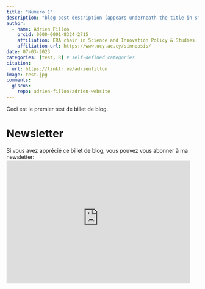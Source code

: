 ```yaml
---
title: "Numero 1"
description: "blog post description (appears underneath the title in smaller text) which is included on the listing page"
author:
  - name: Adrien Fillon
    orcid: 0000-0001-8324-2715
    affiliation: ERA chair in Science and Innovation Policy & Studies 
    affiliation-url: https://www.ucy.ac.cy/sinnopsis/ 
date: 07-03-2023
categories: [test, R] # self-defined categories
citation:
  url: https://linktr.ee/adrienfillon
image: test.jpg
comments:
  giscus:
    repo: adrien-fillon/adrien-website
---
```


Ceci est le premier test de billet de blog.

# Newsletter

Si vous avez apprécié ce billet de blog, vous pouvez vous abonner à ma newsletter: <iframe src="https://psychopapers.kessel.media/embed" width="480" height="320"
    style="border:1px solid #EEE; background:white;"
    frameborder="0"
    scrolling="no" style="margin: 0; border-radius: 0px !important; background-color: transparent; height: 75px; width: 90%;"></iframe>

